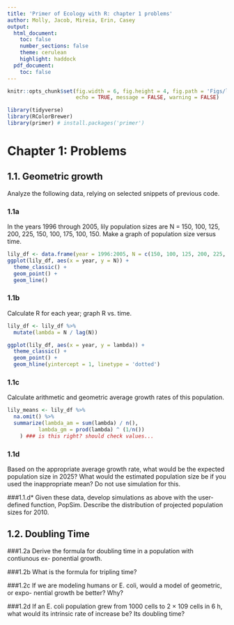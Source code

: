 ```yaml
---
title: 'Primer of Ecology with R: chapter 1 problems'
author: Molly, Jacob, Mireia, Erin, Casey
output: 
  html_document:
    toc: false
    number_sections: false
    theme: cerulean
    highlight: haddock
  pdf_document:
    toc: false
---
```


``` r
knitr::opts_chunk$set(fig.width = 6, fig.height = 4, fig.path = 'Figs/lumpsucker',
                      echo = TRUE, message = FALSE, warning = FALSE)

library(tidyverse)
library(RColorBrewer)
library(primer) # install.packages('primer')
```

# Chapter 1: Problems

## 1.1. Geometric growth
Analyze the following data, relying on selected snippets of previous code.

### 1.1a 
In the years 1996 through 2005, lily population sizes are N = 150, 100, 125, 200, 225, 150, 100, 175, 100, 150. Make a graph of population size versus time. 

```r
lily_df <- data.frame(year = 1996:2005, N = c(150, 100, 125, 200, 225, 150, 100, 175, 100, 150))
ggplot(lily_df, aes(x = year, y = N)) +
  theme_classic() +
  geom_point() +
  geom_line()
```

### 1.1b
Calculate R for each year; graph R vs. time. 

```r
lily_df <- lily_df %>%
  mutate(lambda = N / lag(N))

ggplot(lily_df, aes(x = year, y = lambda)) +
  theme_classic() +
  geom_point() +
  geom_hline(yintercept = 1, linetype = 'dotted')
```

### 1.1c 
Calculate arithmetic and geometric average growth rates of this population.

```r
lily_means <- lily_df %>%
  na.omit() %>%
  summarize(lambda_am = sum(lambda) / n(),
          lambda_gm = prod(lambda) ^ (1/n())
    ) ### is this right? should check values...
```

### 1.1d 
Based on the appropriate average growth rate, what would be the expected population size in 2025? What would the estimated population size be if you used the inappropriate mean? Do not use simulation for this. 

###1.1.d* 
Given these data, develop simulations as above with the user-defined function, PopSim. Describe the distribution of projected population sizes for 2010.

## 1.2. Doubling Time

###1.2a
Derive the formula for doubling time in a population with contiunous ex- ponential growth. 

###1.2b
What is the formula for tripling time? 

###1.2c
If we are modeling humans or E. coli, would a model of geometric, or expo- nential growth be better? Why? 

###1.2d
If an E. coli population grew from 1000 cells to 2 × 109 cells in 6 h, what would its intrinsic rate of increase be? Its doubling time?